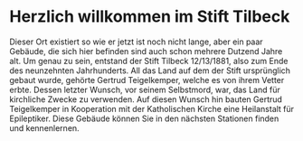 
# Herzlich willkommen im Stift Tilbeck

Dieser Ort existiert so wie er jetzt ist noch nicht lange, aber ein paar Gebäude, die sich hier befinden sind auch schon mehrere Dutzend Jahre alt. Um genau zu sein, entstand der Stift Tilbeck <Date>12/13/1881</Date>, also zum Ende des neunzehnten Jahrhunderts. All das Land auf dem der Stift ursprünglich gebaut wurde, gehörte Gertrud Teigelkemper, welche es von ihrem Vetter erbte. Dessen letzter Wunsch, vor seinem Selbstmord, war, das Land für kirchliche Zwecke zu verwenden. Auf diesen Wunsch hin bauten Gertrud Teigelkemper in Kooperation mit der Katholischen Kirche eine Heilanstalt für Epileptiker. Diese Gebäude können Sie in den nächsten Stationen finden und kennenlernen.

<Buttons next="SanktJosef"/>